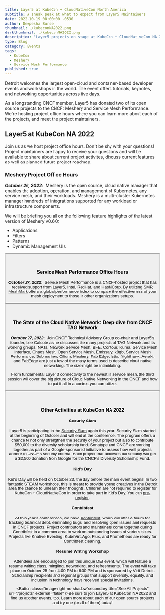 ```yaml
---
title: Layer5 at KubeCon + CloudNativeCon North America
subtitle: A sneak peak at what to expect from Layer5 Maintainers
date: 2022-10-19 08:00:00 -0530
author: Deepesha Burse
thumbnail: ./kubeconNA2022.png
darkthumbnail: ./kubeconNA2022.png
description: "Layer5 projects on stage at KubeCon + CloudNativeCon NA 2022"
type: Blog
category: Events
tags:
  - KubeCon
  - Meshery
  - Service Mesh Performance
published: true
---
```




<BlogWrapper>
<p>
  Detroit welcomes the largest open-cloud and container-based developer events and workshops in the world. The event offers tutorials, keynotes, and networking opportunities across five days.
</p>
<div class="intro">
  <p>
    As a longstanding CNCF member, Layer5 has donated two of its open source projects to the CNCF: <Link to="/cloud-native-management/meshery">Meshery</Link> and Service Mesh Performance. We're hosting project office hours where you can learn more about each of the projects, and meet the project maintainers. 
  </p>
</div>

<h2><Link to="/community/events/kubecon-cloudnative-north-america-2022">Layer5 at KubeCon NA 2022</Link></h2>

Join us as we host project office hours. Don't be shy with your questions! Project maintainers are happy to receive your questions and will be available to share about current project activites, discuss current features as well as  planned future project roadmap. 

<h3>Meshery Project Office Hours</h3>
<p>
  <h5 style="display:inline;">October 26, 2022</h5>:&nbsp; <Link to="/cloud-native-management/meshery">Meshery</Link> is the open source, cloud native manager that enables the adoption, operation, and management of Kubernetes, any service mesh, and their workloads. Meshery is a multi-cluster Kubernetes manager hundreds of <Link to="/cloud-native-management/meshery/integrations">integrations</Link> supported for any workload or infrastructure components.
</p>
  
<p> 
  We will be briefing you all on the following feature highlights of the latest version of Meshery v0.6.0:
  <ul>
    <li> Applications</li>
    <li> Filters</li>
    <li> Patterns</li>
    <li> Dynamic Management UIs</li>
  </ul>
</p>
<p class="text-centre">
  <Button secondary title="RSVP for Meshery project office hours" url="https://community.cncf.io/j/8pgn8we7gg8mg/" external="true" />
</p>
<br />

<h3>Service Mesh Performance Office Hours</h3>
<p>
  <h5 style="display:inline;">October 27, 2022</h5>:&nbsp; <Link to="/projects/service-mesh-performance">Service Mesh Performance</Link> is a CNCF-hosted project that has received support from Layer5, Intel, RedHat, and HashiCorp. By utilizing SMP, <a href="https://smp-spec.io/meshmark">MeshMark</a> offers a global performance index to compare the effectiveness of your mesh deployment to those in other organizations setups.
</p>
<p class="text-centre">
  <Button secondary title="RSVP for Service Mesh Performance Project Office Hours" url="​https://community.cncf.io/j/ge5ft6dxm3ac5/" external="true" />
</p>
<br />

<h3>The State of the Cloud Native Network: Deep-dive from CNCF TAG Network</h3>
<p>
  <h5 style="display:inline;">October 27, 2022</h5>:&nbsp; Join CNCF Technical Advisory Group co-chair and Layer5's founder, <Link to="/community/members/lee-calcote">Lee Calcote</Link> as he discusses the many projects of TAG Network and its working groups. NATs, Network Service Mesh, BFE, Contour, Kuma, Service Mesh Interface, Chaos Mesh, Open Service Mesh, Emissary, k8gb, Service Mesh Performance, Submariner, Cilium, Meshery, Fab Edge, Istio, Nighthawk, Aeraki, and FabEdge are just a few of the many terms used to describe cloud native networking. The size might be intimidating.
</p>
<p>
  From fundamental Layer 3 connectivity to the newest in service mesh, the third session will cover the big picture of Cloud Native Networking in the CNCF and how to put it all in a context you can utilize.
</p>
<p class="text-centre">
  <Button secondary title="RSVP for the State of the Cloud Native Network talk" url="https://sched.co/1BZJl" external="true" />
</p>
<br />
<h3>Other Activities at KubeCon NA 2022</h3>

<h4>Security Slam</h4>
<p>
  Layer5 is participating in the <a href="https://events.linuxfoundation.org/kubecon-cloudnativecon-north-america/attend/experiences/#security-slam">Security Slam</a> again this year. Security Slam started at the beginning of October and will end at the conference. The program offers a chance to not only strengthen the security of your project but also to contribute $50,000 to the diversity scholarship fund. Sonatype and CNCF are working together as part of a Google-sponsored initiative to assess how well projects adhere to CNCF's security criteria. Each project that achieves full security will get a $2,500 donation from Google for the CNCF's Diversity Scholarship Fund.
</p>

<h4>Kid’s Day</h4>
<p>
  Kid's Day will be held on October 23, the day before the main event begins! In two fantastic STEAM workshops, this is meant to provide young creatives in the Detroit area the chance to unleash their thoughts. Children are not required to register for KubeCon + CloudNativeCon in order to take part in Kid's Day. You can <a href="https://docs.google.com/forms/d/e/1FAIpQLSfVosJ43gSGC_d2Uenxe4vjdihHENwfSL5-acLZljxKgvyKyg/viewform">pre-register</a>.
</p>

<h4>Contribfest</h4>
<p>
  At this year's conferences, we have <a href="https://kccncna2022.sched.com/overview/type/ContribFest?iframe=no">Contribfest</a>, which will offer a forum for tracking technical debt, eliminating bugs, and resolving open issues and requests in CNCF projects. Project contributors and maintainers come together during Contribfest in a common area to work on outstanding issues of various sizes. Projects like Knative Eventing, KubeVirt, Ago, Flux, and Prometheus are ready for Contribfest cleaning. 
</p>

<h4>Resumé Writing Workshop</h4>
<p>
  Attendees are encouraged to join this unique DEI event, which will feature a resume writing class, mingling, networking, and refreshments. The event will take place on October 25 from 4:00 PM to 6:00 PM and is sponsored by Visit Detroit. Scholarship recipients and regional groups that support diversity, equality, and inclusion in technology have received special invitations.
</p>

<Button class="image-right-no-shadow"secondary title="See All Projects" url="/projects" external="false" />Be sure to join Layer5 at KubeCon NA 2022 and find us at other <Link to="/community/events/">events</Link>, too. Learn more about each of our <Link to="/projects">open source projects</Link> and try one (or all of them) today! 
</BlogWrapper>
